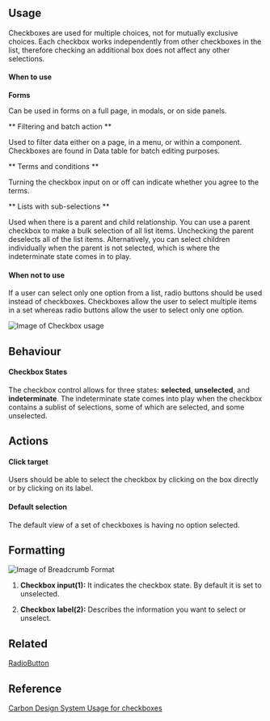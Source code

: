 
## Usage

Checkboxes are used for multiple choices, not for mutually exclusive choices. Each checkbox works independently from other checkboxes in the list, therefore checking an additional box does not affect any other selections.

#### When to use

**Forms**

Can be used in forms on a full page, in modals, or on side panels.

** Filtering and batch action **

Used to filter data either on a page, in a menu, or within a component. Checkboxes are found in Data table for batch editing purposes.

** Terms and conditions **

Turning the checkbox input on or off can indicate whether you agree to the terms.

** Lists with sub-selections **

Used when there is a parent and child relationship. You can use a parent checkbox to make a bulk selection of all list items. Unchecking the parent deselects all of the list items. Alternatively, you can select children individually when the parent is not selected, which is where the indeterminate state comes in to play.

#### When not to use

If a user can select only one option from a list, radio buttons should be used instead of checkboxes. Checkboxes allow the user to select multiple items in a set whereas radio buttons allow the user to select only one option.

![Image of Checkbox usage](https://github.com/wfp/ui/blob/component-updates/src/assets/formatting/Checkbox.png?raw=true)

## Behaviour

#### Checkbox States

The checkbox control allows for three states: **selected**, **unselected**, and **indeterminate**. The indeterminate state comes into play when the checkbox contains a sublist of selections, some of which are selected, and some unselected.

## Actions

#### Click target

Users should be able to select the checkbox by clicking on the box directly or by clicking on its label.

#### Default selection

The default view of a set of checkboxes is having no option selected.

## Formatting

![Image of Breadcrumb Format](https://github.com/wfp/ui/blob/component-updates/src/assets/formatting/Check.png?raw=true)

1. **Checkbox input(1):** It indicates the checkbox state. By default it is set to unselected.

2. **Checkbox label(2):** Describes the information you want to select or unselect.

## Related

[RadioButton](?path=/docs/components-radiobutton--regular)

## Reference

[Carbon Design System Usage for checkboxes](https://next.carbondesignsystem.com/components/checkbox)
